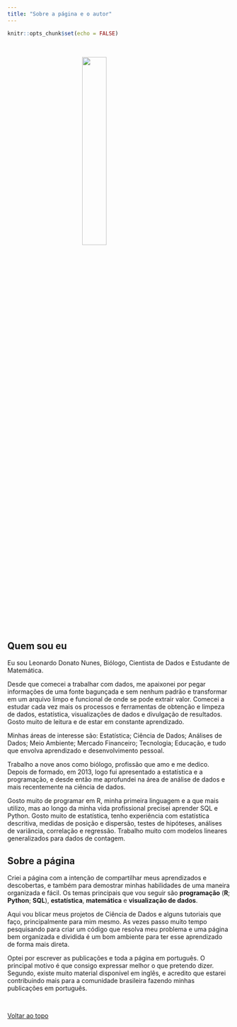 ```yaml
---
title: "Sobre a página e o autor"
---
```


```r
knitr::opts_chunk$set(echo = FALSE)
```


</br >

<img src="img/Minha_Foto_Hexagonal.png" style="display:block; margin: 0 auto; width: 33%">


## Quem sou eu

Eu sou Leonardo Donato Nunes, Biólogo, Cientista de Dados e Estudante de Matemática. 

Desde que comecei a trabalhar com dados, me apaixonei por pegar informações de uma fonte bagunçada e sem nenhum padrão e transformar em um arquivo limpo e funcional de onde se pode extrair valor. Comecei a estudar cada vez mais os processos e ferramentas de obtenção e limpeza de dados, estatística, visualizações de dados e divulgação de resultados. Gosto muito de leitura e de estar em constante aprendizado.

Minhas áreas de interesse são:
Estatística; Ciência de Dados; Análises de Dados; Meio Ambiente; Mercado Financeiro; Tecnologia; Educação, e tudo que envolva aprendizado e desenvolvimento pessoal.

Trabalho a nove anos como biólogo, profissão que amo e me dedico. Depois de formado, em 2013, logo fui apresentado a estatística e a programação, e desde então me aprofundei na área de análise de dados e mais recentemente na ciência de dados. 

Gosto muito de programar em R, minha primeira linguagem e a que mais utilizo, mas ao longo da minha vida profissional precisei aprender SQL e Python. Gosto muito de estatística, tenho experiência com estatística descritiva, medidas de posição e dispersão, testes de hipóteses, análises de variância, correlação e regressão. Trabalho muito com modelos lineares generalizados para dados de contagem.

## Sobre a página

Criei a página com a intenção de compartilhar meus aprendizados e descobertas, e também para demostrar minhas habilidades de uma maneira organizada e fácil. Os temas principais que vou seguir são **programação** (**R**; **Python**; **SQL**), **estatística**, **matemática** e **visualização de dados**. 

Aqui vou blicar meus projetos de Ciência de Dados e alguns tutoriais que faço, principalmente para mim mesmo. As vezes passo muito tempo pesquisando para criar um código que resolva meu problema e uma página bem organizada e dividida é um bom ambiente para ter esse aprendizado de forma mais direta.

Optei por escrever as publicações e toda a página em português. O principal motivo é que consigo expressar melhor o que pretendo dizer. Segundo, existe muito material disponível em inglês, e acredito que estarei contribuindo mais para a comunidade brasileira fazendo minhas publicações em português.

</br >

 <a href="#top">Voltar ao topo</a>




